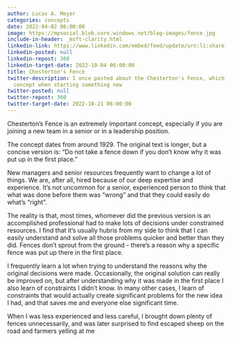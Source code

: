 ```yaml
---
author: Lucas A. Meyer
categories: concepts
date: 2022-04-02 06:00:00
image: https://mpsocial.blob.core.windows.net/blog-images/fence.jpg
include-in-header: _msft-clarity.html
linkedin-link: https://www.linkedin.com/embed/feed/update/urn:li:share:6915688739935522816
linkedin-posted: null
linkedin-repost: 360
linkedin-target-date: 2022-10-04 06:00:00
title: Chesterton's Fence
twitter-description: I once posted about the Chesterton's Fence, which is an important
  concept when starting something new
twitter-posted: null
twitter-repost: 360
twitter-target-date: 2022-10-21 06:00:00
---
```


Chesterton’s Fence is an extremely important concept, especially if you are joining a new team in a senior or in a leadership position. 

The concept dates from around 1929. The original text is longer, but a concise version is: "Do not take a fence down if you don't know why it was put up in the first place." 

New managers and senior resources frequently want to change a lot of things. We are, after all, hired because of our deep expertise and experience. It's not uncommon for a senior, experienced person to think that what was done before them was "wrong" and that they could easily do what's "right".

The reality is that, most times, whomever did the previous version is an accomplished professional had to make lots of decisions under constrained resources. I find that it's usually hubris from my side to think that I can easily understand and solve all those problems quicker and better than they did. Fences don't sprout from the ground - there's a reason why a specific fence was put up there in the first place. 

I frequently learn a lot when trying to understand the reasons why the original decisions were made. Occasionally, the original solution can really be improved on, but after understanding why it was made in the first place I also learn of constraints I didn't know. In many other cases, I learn of constraints that would actually create significant problems for the new idea I had, and that saves me and everyone else significant time.

When I was less experienced and less careful, I brought down plenty of fences unnecessarily, and was later surprised to find escaped sheep on the road and farmers yelling at me

